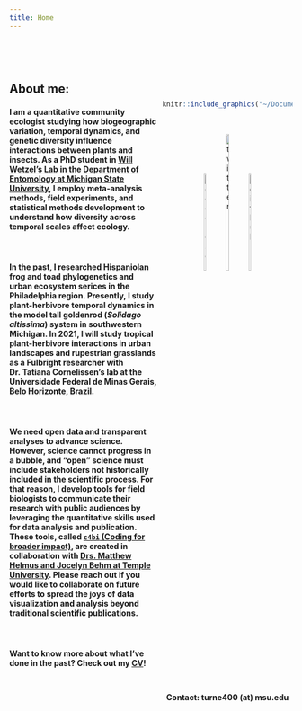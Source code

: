 ```yaml
---
title: Home
---
```


<style>
.column-left{
  float: left;
  width: 52%;
  text-align: left;
}
.column-center{
  display: inline-block;
  width: 33%;
  text-align: center;
}
.column-right{
  float: right;
  width: 46%;
  text-align: center;
}
</style>

<style>
.vscroll-plot {
    width: 400px;
    height: 800px;
    overflow-y: scroll;
    overflow-x: hidden;
}
</style>


<br />
<br />

<div class="column-left">
## **About me:**
#### I am a quantitative community ecologist studying how biogeographic variation, temporal dynamics, and genetic diversity influence interactions between plants and insects. As a PhD student in [Will Wetzel's Lab](https://wetzellab.com/) in the [Department of Entomology at Michigan State University](https://www.canr.msu.edu/ent/), I employ meta-analysis methods, field experiments, and statistical methods development to understand how diversity across temporal scales affect ecology. 

<br />

#### In the past, I researched Hispaniolan frog and toad phylogenetics and urban ecosystem serices in the Philadelphia region. Presently, I study plant-herbivore temporal dynamics in the model tall goldenrod (_Solidago altissima_) system in southwestern Michigan. In 2021, I will study tropical plant-herbivore interactions in urban landscapes and rupestrian grasslands as a Fulbright researcher with Dr. Tatiana Cornelissen's lab at the Universidade Federal de Minas Gerais, Belo Horizonte, Brazil.

<br />

#### We need open data and transparent analyses to advance science. However, science cannot progress in a bubble, and "open" science must include stakeholders not historically included in the scientific process. For that reason, I develop tools for field biologists to communicate their research with public audiences by leveraging the quantitative skills used for data analysis and publication. These tools, called [`c4bi` (Coding for broader impact)](https://dbturner.github.io/c4bi), are created in collaboration with [Drs. Matthew Helmus and Jocelyn Behm at Temple University](https://www.iecolab.org/). Please reach out if you would like to collaborate on future efforts to spread the joys of data visualization and analysis beyond traditional scientific publications.

<br />

#### Want to know more about what I've done in the past? Check out my [CV](https://github.com/dbturner/dbturner.github.io/blob/master/cv/Turner_CV.pdf)!

</div>
<br />
<br />

<div class="column-right">
```r
knitr::include_graphics("~/Documents/GitHub/dbturner.github.io/pics/homePic_14November2019.jpg")
```
<br />

[![google scholar](~/Documents/GitHub/dbturner.github.io/pics/googlescholarLogo.png){#id .class width=14% height=21%}](https://scholar.google.com/citations?hl=en&user=K5aIPOwAAAAJ)      [![twitter](~/Documents/GitHub/dbturner.github.io/pics/twitterLogo.png){#id .class width=17% height=25%}](https://twitter.com/danbtweeter)      [![github](~/Documents/GitHub/dbturner.github.io/pics/githubLogo.png){#id .class width=14% height=21%}](https://github.com/dbturner)    

#### Contact: turne400 (at) msu.edu
</div>